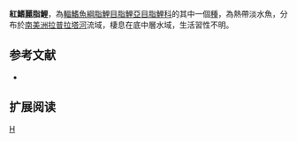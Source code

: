 {{Speciesbox 
| taxon = Astyanax erythropterus
| status = NE
| status_system = IUCN3.1
| authority =  [[Holmberg|Holmberg]], 1891
| synonyms = *''Tetragonopterus erythropterus''<br /><small>Holmberg, 1891</small>
}}
'''紅鰭麗脂鯉'''，為[[輻鰭魚綱|輻鰭魚綱]][[脂鯉目|脂鯉目]][[脂鯉亞目|脂鯉亞目]][[脂鯉科|脂鯉科]]的其中一個[[種|種]]，為熱帶淡水魚，分布於[[南美洲|南美洲]][[拉普拉塔河|拉普拉塔河]]流域，棲息在底中層水域，生活習性不明。

==参考文献==
{{refbegin}}
*{{FishBase_species|genus=Astyanax|species=erythropterus|year=2013|month=11}}
{{refend}}

== 扩展阅读 ==
{{refbegin}}
{{wikispecies-inline|Astyanax erythropterus|紅鰭麗脂鯉}}
{{refend}}
{{Taxonbar|from=Q6398453}}

[[Category:麗脂鯉屬|H]]


{{魚類小作品}}